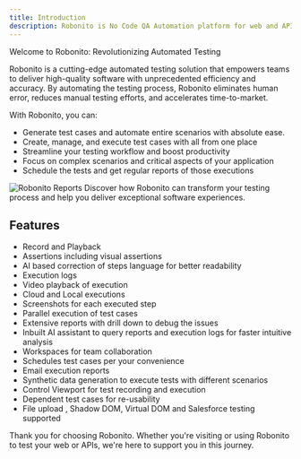 ```yaml
---
title: Introduction
description: Robonito is No Code QA Automation platform for web and APIs.
---
```


Welcome to Robonito: Revolutionizing Automated Testing

Robonito is a cutting-edge automated testing solution that empowers teams to deliver high-quality software with unprecedented efficiency and accuracy. By automating the testing process, Robonito eliminates human error, reduces manual testing efforts, and accelerates time-to-market.

With Robonito, you can:

- Generate test cases and automate entire scenarios with absolute ease.
- Create, manage, and execute test cases with all from one place
- Streamline your testing workflow and boost productivity
- Focus on complex scenarios and critical aspects of your application
- Schedule the tests and get regular reports of those executions

![Robonito Reports](https://raw.githubusercontent.com/ayaankhan98/docs/refs/heads/main/public/lv_0_20241120155024.gif)
Discover how Robonito can transform your testing process and help you deliver exceptional software experiences.


## Features

- Record and Playback
- Assertions including visual assertions
- AI based correction of steps language for better readability
- Execution logs
- Video playback of execution
- Cloud and Local executions
- Screenshots for each executed step
- Parallel execution of test cases
- Extensive reports with drill down to debug the issues
- Inbuilt AI assistant to query reports and execution logs for faster intuitive analysis 
- Workspaces for team collaboration
- Schedules test cases per your convenience
- Email execution reports
- Synthetic data generation to execute tests with different scenarios
- Control Viewport for test recording and execution
- Dependent test cases for re-usability
- File upload , Shadow DOM, Virtual DOM and Salesforce testing supported


Thank you for choosing Robonito. Whether you're visiting or using Robonito to test your web or APIs, we're here to support you in this journey.
